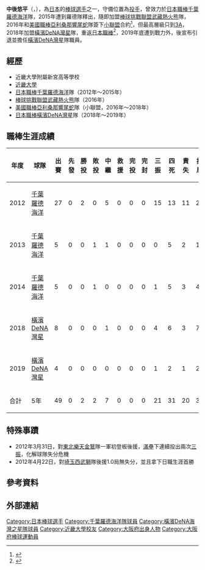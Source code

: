 {{Infobox NPB player|
|name=中後悠平|
|image=2012marines nakaushiro.jpg|
|width=250|
|birthdate={{birth date and age|1989|9|17}}|
|birth_place={{JPN}}[[大阪府|大阪府]][[泉南郡|泉南郡]][[熊取町|熊取町]]|
|position=投手|
|team=|
|number=|
|bats=左|
|throws=左|
|debutyear=2012年|
|debutdate=3月31日|
|debutteam=千葉羅德海洋|
|finaldate=9月7日|
|finalyear=2019年|
|finalteam=橫濱DeNA灣星|
|statyear=2019年球季|
|stat1label=勝投—敗投
|stat1value=2—2
|stat2label=中繼—救援
|stat2value=7—0
|stat3label=三振—四死
|stat3value=21—31
|stat4label=防禦率
|stat4value=5.09
|teams=<nowiki></nowiki>
*[[千葉羅德海洋|千葉羅德海洋]]（2012年 - 2015年）
*[[橫濱DeNA灣星|橫濱DeNA灣星]]（2018年 - 2019年）
}}

'''中後悠平'''（{{jpn|j=中後 悠平|hg=なかうしろ ゆうへい|rm=Nakaushiro Yuhei}}，{{bd|1989年|9月17日}}），為[[日本|日本]]的[[棒球|棒球]][[選手|選手]]之一，守備位置為[[投手|投手]]，曾效力於[[日本職棒|日本職棒]][[千葉羅德海洋|千葉羅德海洋]]隊，2015年遭到羅德隊釋出，隨即加盟[[棒球挑戰聯盟|棒球挑戰聯盟]][[武藏熱火熊|武藏熱火熊]]隊，2016年和[[美國職棒|美國職棒]][[亞利桑那響尾蛇|亞利桑那響尾蛇]]隊簽下[[小聯盟|小聯盟]]合約<ref>{{Cite news|url=https://www.sponichi.co.jp/baseball/news/2016/03/02/kiji/K20160302012138480.html|title=ロッテ戦力外の中後　Ｄバックスとマイナー契約　ＴＶ番組きっかけ|date=2016-03-02|newspaper=[[體育日本|體育日本]]|language=ja|accessdate=2021-09-24|archive-date=2021-09-24|archive-url=https://web.archive.org/web/20210924063715/https://www.sponichi.co.jp/baseball/news/2016/03/02/kiji/K20160302012138480.html|dead-url=no}}</ref>，但最高層級只到[[3A等級|3A]]，2018年加盟[[橫濱DeNA灣星|橫濱DeNA灣星]]隊，重返[[日本職棒|日本職棒]]<ref>{{Cite news|url=https://www.nownews.com/news/2783024|title=日職／從美職又回到日職　中後悠平跟橫濱隊簽約|date=2018-07-04|newspaper=[[NOWnews_今日新聞|NOWnews 今日新聞]]|language=zh-TW|accessdate=2021-09-24|archive-date=2021-09-24|archive-url=https://web.archive.org/web/20210924063715/https://www.nownews.com/news/2783024|dead-url=no}}</ref>，2019年底遭到戰力外，後宣布引退並擔任[[橫濱DeNA灣星|橫濱DeNA灣星]]隊職員。

==經歷==
*近畿大學附屬新宮高等學校
*[[近畿大學|近畿大學]]
*[[日本職棒|日本職棒]][[千葉羅德海洋|千葉羅德海洋]]隊（2012年～2015年）
*[[棒球挑戰聯盟|棒球挑戰聯盟]][[武藏熱火熊|武藏熱火熊]]隊（2016年）
*[[美國職棒|美國職棒]][[亞利桑那響尾蛇|亞利桑那響尾蛇]]隊（小聯盟，2016年～2018年）
*[[日本職棒|日本職棒]][[橫濱DeNA灣星|橫濱DeNA灣星]]隊（2018年～2019年）

==職棒生涯成績==
{| border="1" width="800px"
|- align="center"
!年度!!球隊!!出賽!!先發!!勝投!!敗投!!中繼!!救援!!完投!!完封!!三振!!四死!!責失!!投球局數!!自責分率!!被上壘率
|- align="center"
|2012||[[千葉羅德海洋|千葉羅德海洋]]||27||0||2||0||5||0||0||0||15||13||11||20.1||4.87||1.67
|- align="center"
|2013||[[千葉羅德海洋|千葉羅德海洋]]||5||0||0||1||1||0||0||0||0||5||2||1.0||18.00||6.00
|- align="center"
|2014||[[千葉羅德海洋|千葉羅德海洋]]||5||0||0||1||0||0||0||0||1||5||3||4.0||6.75||2.00
|- align="center"
|2018||[[橫濱DeNA灣星|橫濱DeNA灣星]]||8||0||0||0||1||0||0||0||4||6||3||7.1||3.68||1.77
|- align="center"
|2019||[[橫濱DeNA灣星|橫濱DeNA灣星]]||4||0||0||0||0||0||0||0||1||2||1||2.2||3.38||1.88
|- align="middle" style="background:#003399;color:#FFFFFF"
!合計!!5年!!49||0||2||2||7||0||0||0||21||31||20||35.1||5.09||1.87
|}

==特殊事蹟==
*2012年3月31日，對[[東北樂天金鷲|東北樂天金鷲]]隊一軍初登板後援，[[滿壘|滿壘]]下連續投出兩次[[三振|三振]]，化解球隊失分危機
*2012年4月22日，對[[埼玉西武獅|埼玉西武獅]]隊後援1.0局無失分，並且拿下日職生涯首勝

==參考資料==
{{reflist}}

==外部連結==
{{台灣棒球維基館}}

{{DEFAULTSORT:Nakaushiro Yuhei}}
[[Category:日本棒球選手|Category:日本棒球選手]]
[[Category:千葉羅德海洋隊球員|Category:千葉羅德海洋隊球員]]
[[Category:橫濱DeNA海灣之星隊球員|Category:橫濱DeNA海灣之星隊球員]]
[[Category:近畿大學校友|Category:近畿大學校友]]
[[Category:大阪府出身人物|Category:大阪府出身人物]]
[[Category:大阪府棒球運動員|Category:大阪府棒球運動員]]